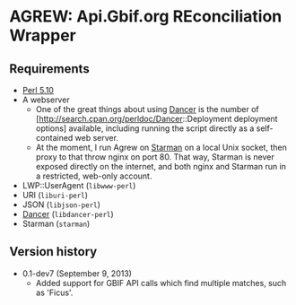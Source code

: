 = AGREW: Api.Gbif.org REconciliation Wrapper =

== Requirements ==
* [http://www.perl.org/ Perl 5.10]
* A webserver
** One of the great things about using [http://www.perldancer.org/ Dancer] is the number of [http://search.cpan.org/perldoc/Dancer::Deployment deployment options] available, including running the script directly as a self-contained web server.
** At the moment, I run Agrew on [http://search.cpan.org/~miyagawa/Starman Starman] on a local Unix socket, then proxy to that throw nginx on port 80. That way, Starman is never exposed directly on the internet, and both nginx and Starman run in a restricted, web-only account.
* LWP::UserAgent (<tt>libwww-perl</tt>)
* URI (<tt>liburi-perl</tt>)
* JSON (<tt>libjson-perl</tt>)
* [http://search.cpan.org/~yanick/Dancer/ Dancer] (<tt>libdancer-perl</tt>)
* Starman (<tt>starman</tt>)

==Version history==
* 0.1-dev7 (September 9, 2013)
** Added support for GBIF API calls which find multiple matches, such as 'Ficus'.
